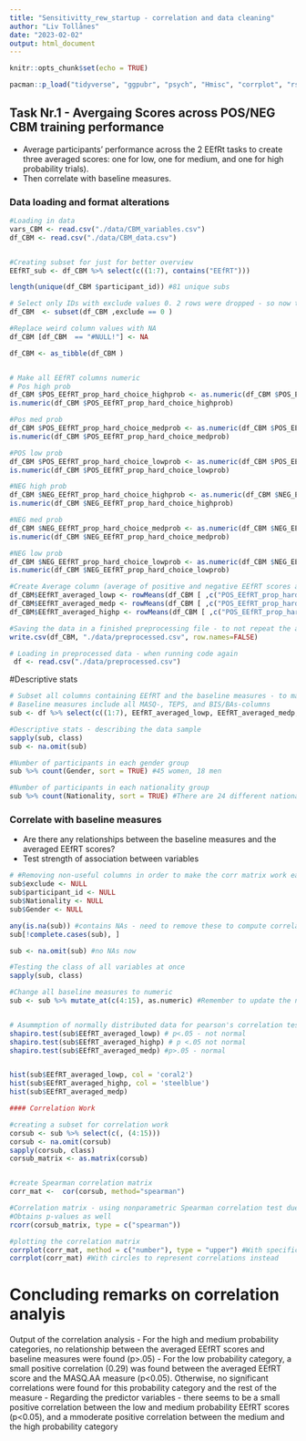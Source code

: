 ```yaml
---
title: "Sensitivitty_rew_startup - correlation and data cleaning"
author: "Liv Tollånes"
date: "2023-02-02"
output: html_document
---
```


```r
knitr::opts_chunk$set(echo = TRUE)

pacman::p_load("tidyverse", "ggpubr", "psych", "Hmisc", "corrplot", "rstatix")

```


## Task Nr.1 - Avergaing Scores across POS/NEG CBM training performance
- Average participants' performance across the 2 EEfRt tasks to create three averaged scores: one for low, one for medium, and one for high probability trials). 
- Then correlate with baseline measures.

### Data loading and format alterations
```r
#Loading in data
vars_CBM <- read.csv("./data/CBM_variables.csv")
df_CBM <- read.csv("./data/CBM_data.csv")


#Creating subset for just for better overview
EEfRT_sub <- df_CBM %>% select(c((1:7), contains("EEfRT")))

length(unique(df_CBM $participant_id)) #81 unique subs

# Select only IDs with exclude values 0. 2 rows were dropped - so now there are 79 participants in the df
df_CBM  <- subset(df_CBM ,exclude == 0 )

#Replace weird column values with NA
df_CBM [df_CBM  == "#NULL!"] <- NA

df_CBM <- as_tibble(df_CBM )


# Make all EEfRT columns numeric
# Pos high prob
df_CBM $POS_EEfRT_prop_hard_choice_highprob <- as.numeric(df_CBM $POS_EEfRT_prop_hard_choice_highprob, na.rm = T)
is.numeric(df_CBM $POS_EEfRT_prop_hard_choice_highprob)

#Pos med prob
df_CBM $POS_EEfRT_prop_hard_choice_medprob <- as.numeric(df_CBM $POS_EEfRT_prop_hard_choice_medprob, na.rm = T)
is.numeric(df_CBM $POS_EEfRT_prop_hard_choice_medprob)

#POS low prob
df_CBM $POS_EEfRT_prop_hard_choice_lowprob <- as.numeric(df_CBM $POS_EEfRT_prop_hard_choice_lowprob, na.rm = T)
is.numeric(df_CBM $POS_EEfRT_prop_hard_choice_lowprob)

#NEG high prob
df_CBM $NEG_EEfRT_prop_hard_choice_highprob <- as.numeric(df_CBM $NEG_EEfRT_prop_hard_choice_highprob, na.rm = T)
is.numeric(df_CBM $NEG_EEfRT_prop_hard_choice_highprob)

#NEG med prob
df_CBM $NEG_EEfRT_prop_hard_choice_medprob <- as.numeric(df_CBM $NEG_EEfRT_prop_hard_choice_medprob, na.rm = T)
is.numeric(df_CBM $NEG_EEfRT_prop_hard_choice_medprob)

#NEG low prob
df_CBM $NEG_EEfRT_prop_hard_choice_lowprob <- as.numeric(df_CBM $NEG_EEfRT_prop_hard_choice_lowprob, na.rm = T)
is.numeric(df_CBM $NEG_EEfRT_prop_hard_choice_lowprob)

#Create Average column (average of positive and negative EEfRT scores averaged together into one EEfRT total score)
df_CBM$EEfRT_averaged_lowp <- rowMeans(df_CBM [ ,c("POS_EEfRT_prop_hard_choice_lowprob", "NEG_EEfRT_prop_hard_choice_lowprob")])
df_CBM$EEfRT_averaged_medp <- rowMeans(df_CBM [ ,c("POS_EEfRT_prop_hard_choice_medprob", "NEG_EEfRT_prop_hard_choice_medprob")])
df_CBM$EEfRT_averaged_highp <- rowMeans(df_CBM [ ,c("POS_EEfRT_prop_hard_choice_highprob", "NEG_EEfRT_prop_hard_choice_highprob")])

#Saving the data in a finished preprocessing file - to not repeat the above code every time
write.csv(df_CBM, "./data/preprocessed.csv", row.names=FALSE)

```


```r
# Loading in preprocessed data - when running code again
 df <- read.csv("./data/preprocessed.csv")
```


#Descriptive stats

```r
# Subset all columns containing EEfRT and the baseline measures - to make the task of correlations easier to overview
# Baseline measures include all MASQ-, TEPS, and BIS/BAs-columns
sub <- df %>% select(c((1:7), EEfRT_averaged_lowp, EEfRT_averaged_medp, EEfRT_averaged_highp, TEPS_ANT, TEPS_CON, MASQ_GD, MASQ_AD, MASQ_AA, BAS_Drive, BAS_FS, BAS_RR, BIS))

#Descriptive stats - describing the data sample
sapply(sub, class)
sub <- na.omit(sub)

#Number of participants in each gender group
sub %>% count(Gender, sort = TRUE) #45 women, 18 men

#Number of participants in each nationality group
sub %>% count(Nationality, sort = TRUE) #There are 24 different nationalities, with most people coming from Britain

```

### Correlate with baseline measures 
- Are there any relationships between the baseline measures and the averaged EEfRT scores?
- Test strength of association between variables

```r
# #Removing non-useful columns in order to make the corr matrix work easily
sub$exclude <- NULL 
sub$participant_id <- NULL
sub$Nationality <- NULL
sub$Gender <- NULL

any(is.na(sub)) #contains NAs - need to remove these to compute correlations
sub[!complete.cases(sub), ]

sub <- na.omit(sub) #no NAs now

#Testing the class of all variables at once
sapply(sub, class)

#Change all baseline measures to numeric
sub <- sub %>% mutate_at(c(4:15), as.numeric) #Remember to update the number specified according to the number of columns dropped


# Asummption of normally distributed data for pearson's correlation test
shapiro.test(sub$EEfRT_averaged_lowp) # p<.05 - not normal
shapiro.test(sub$EEfRT_averaged_highp) # p <.05 not normal
shapiro.test(sub$EEfRT_averaged_medp) #p>.05 - normal


hist(sub$EEfRT_averaged_lowp, col = 'coral2')
hist(sub$EEfRT_averaged_highp, col = 'steelblue')
hist(sub$EEfRT_averaged_medp)
```


```r
#### Correlation Work

#creating a subset for correlation work
corsub <- sub %>% select(c(, (4:15)))
corsub <- na.omit(corsub)
sapply(corsub, class)
corsub_matrix <- as.matrix(corsub)


#create Spearman correlation matrix
corr_mat <-  cor(corsub, method="spearman")

#Correlation matrix - using nonparametric Spearman correlation test due to non-normal variables, and not a complete set of continuous variables
#Obtains p-values as well 
rcorr(corsub_matrix, type = c("spearman"))

#plotting the correlation matrix
corrplot(corr_mat, method = c("number"), type = "upper") #With specific numbers
corrplot(corr_mat) #With circles to represent correlations instead

```

# Concluding remarks on correlation analyis
Output of the correlation analysis
- For the high and medium probability categories, no relationship between the averaged EEfRT scores and baseline measures were found (p>.05)
- For the low probability category, a small positive correlation (0.29) was found between the averaged EEfRT score and the MASQ.AA measure (p<0.05). Otherwise, no significant correlations were found for this probability category and the rest of the measure
- Regarding the predictor variables - there seems to be a small positive correlation between the low and medium probability EEfRT scores (p<0.05), and a mmoderate positive correlation between the medium and the high probability category




